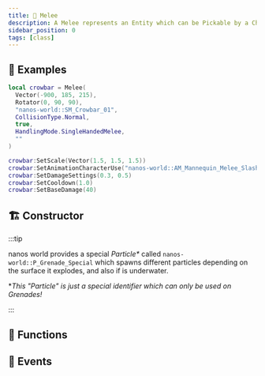 ```yaml
---
title: 🔪 Melee
description: A Melee represents an Entity which can be Pickable by a Character and can be used to melee attack, Charactes can hold it with hands with pre-defined handling modes.
sidebar_position: 0
tags: [class]
---
```




<HeaderDeclaration class_data={ClassData} image="/img/docs/torch.webp" />


## 🎒 Examples

```lua
local crowbar = Melee(
  Vector(-900, 185, 215),
  Rotator(0, 90, 90),
  "nanos-world::SM_Crowbar_01",
  CollisionType.Normal,
  true,
  HandlingMode.SingleHandedMelee,
  ""
)

crowbar:SetScale(Vector(1.5, 1.5, 1.5))
crowbar:SetAnimationCharacterUse("nanos-world::AM_Mannequin_Melee_Slash_Attack")
crowbar:SetDamageSettings(0.3, 0.5)
crowbar:SetCooldown(1.0)
crowbar:SetBaseDamage(40)
```


## 🏗️ Constructor

<ConstructorDeclaration class_data={ClassData} />

:::tip

nanos world provides a special _Particle*_ called `nanos-world::P_Grenade_Special` which spawns different particles depending on the surface it explodes, and also if is underwater.

**This "Particle" is just a special identifier which can only be used on Grenades!*

:::


## 🦠 Functions

<FunctionsDeclaration class_data={ClassData} />


## 🚀 Events

<EventsDeclaration class_data={ClassData} />


<!-- ## WIP: HandlingModes -->

<!-- TODO: Add Handling Modes images -->
